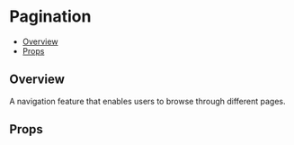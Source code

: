 # Pagination


<Meta of={PaginationStories} />

- [Overview](#overview)
- [Props](#props)

## Overview

A navigation feature that enables users to browse through different pages.

<Canvas of={PaginationStories.Overview} />

## Props

<Controls />
